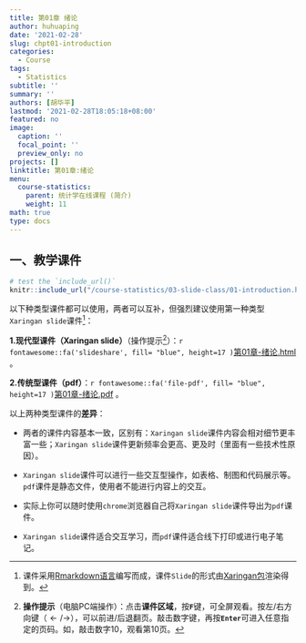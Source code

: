 ```yaml
---
title: 第01章 绪论
author: huhuaping
date: '2021-02-28'
slug: chpt01-introduction
categories:
  - Course
tags:
  - Statistics
subtitle: ''
summary: ''
authors: [胡华平]
lastmod: '2021-02-28T18:05:18+08:00'
featured: no
image:
  caption: ''
  focal_point: ''
  preview_only: no
projects: []
linktitle: 第01章:绪论
menu:
  course-statistics:
    parent: 统计学在线课程 (简介)
    weight: 11
math: true
type: docs
---
```


## 一、教学课件

```r
# test the `include_url()`
knitr::include_url("/course-statistics/03-slide-class/01-introduction.html")
```

以下种类型课件都可以使用，两者可以互补，但强烈建议使用第一种类型`Xaringan slide`课件[^a]：

**1.现代型课件（Xaringan slide）**（操作提示[^b]）：`r fontawesome::fa('slideshare', fill= "blue", height=17 )`[第01章-绪论.html](/course-statistics/03-slide-class/01-introduction.html) 。


**2.传统型课件（pdf）**：`r fontawesome::fa('file-pdf', fill= "blue", height=17 )`[第01章-绪论.pdf](/course-statistics/material/01-introduction-2021.3.2.pdf) 。


以上两种类型课件的**差异**：

- 两者的课件内容基本一致，区别有：`Xaringan slide`课件内容会相对细节更丰富一些；`Xaringan slide`课件更新频率会更高、更及时（里面有一些技术性原因）。

- `Xaringan slide`课件可以进行一些交互型操作，如表格、制图和代码展示等。`pdf`课件是静态文件，使用者不能进行内容上的交互。

- 实际上你可以随时使用`chrome`浏览器自己将`Xaringan slide`课件导出为`pdf`课件。

- `Xaringan slide`课件适合交互学习，而`pdf`课件适合线下打印或进行电子笔记。


<!---footnote following--->

[^a]:课件采用[Rmarkdown语言](https://rmarkdown.rstudio.com/)编写而成，课件`Slide`的形式由[Xaringan包](https://github.com/yihui/xaringan)渲染得到。

[^b]:**操作提示**（电脑PC端操作）：点击**课件区域**，按**`F`**键，可全屏观看。按左/右方向键（$\leftarrow/\rightarrow$），可以前进/后退翻页。敲击数字键，再按**`Enter`**可进入任意指定的页码。如，敲击数字10，观看第10页。

